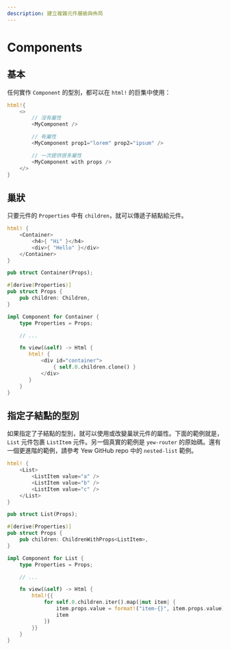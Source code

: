 ```yaml
---
description: 建立複雜元件層級與佈局
---
```


# Components

## 基本

任何實作 `Component` 的型別，都可以在 `html!` 的巨集中使用：

```rust
html!{
    <>
        // 沒有屬性
        <MyComponent />

        // 有屬性
        <MyComponent prop1="lorem" prop2="ipsum" />

        // 一次提供很多屬性
        <MyComponent with props />
    </>
}
```

## 巢狀

只要元件的 `Properties` 中有 `children`，就可以傳遞子結點給元件。

```rust title="parent.rs"
html! {
    <Container>
        <h4>{ "Hi" }</h4>
        <div>{ "Hello" }</div>
    </Container>
}
```


```rust title="container.rs"
pub struct Container(Props);

#[derive(Properties)]
pub struct Props {
    pub children: Children,
}

impl Component for Container {
    type Properties = Props;

    // ...

    fn view(&self) -> Html {
       html! {
           <div id="container">
               { self.0.children.clone() }
           </div>
       }
    }
}
```


## 指定子結點的型別

如果指定了子結點的型別，就可以使用或改變巢狀元件的屬性。下面的範例就是， `List` 元件包裹 `ListItem` 元件。另一個真實的範例是 `yew-router` 的原始碼。還有一個更進階的範例，請參考 Yew GitHub repo 中的 `nested-list` 範例。

```rust title="parent.rs"
html! {
    <List>
        <ListItem value="a" />
        <ListItem value="b" />
        <ListItem value="c" />
    </List>
}
```


```rust title="list.rs"
pub struct List(Props);

#[derive(Properties)]
pub struct Props {
    pub children: ChildrenWithProps<ListItem>,
}

impl Component for List {
    type Properties = Props;

    // ...

    fn view(&self) -> Html {
        html!{{
            for self.0.children.iter().map(|mut item| {
                item.props.value = format!("item-{}", item.props.value);
                item
            })
        }}
    }
}
```

